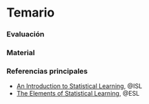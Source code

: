 # Temario {.unnumbered}

### Evaluación {.unnumbered}

### Material {.unnumbered}


### Referencias principales {.unnumbered}

- [An Introduction to Statistical Learning](https://www.statlearning.com/), @ISL 
- [The Elements of Statistical Learning](https://hastie.su.domains/ElemStatLearn/), @ESL 